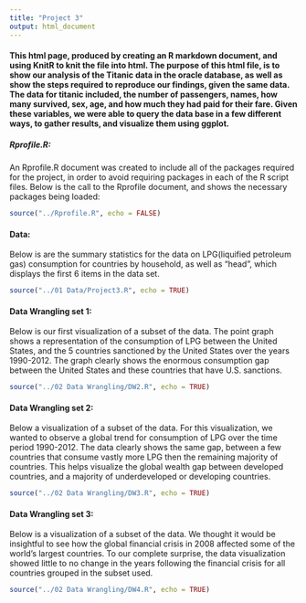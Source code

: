 ```yaml
---
title: "Project 3"
output: html_document
---
```



#### This html page, produced by creating an R markdown document, and using KnitR to knit the file into html. The purpose of this html file, is to show our analysis of the Titanic data in the oracle database, as well as show the steps required to reproduce our findings, given the same data. The data for titanic included, the number of passengers, names, how many survived, sex, age, and how much they had paid for their fare. Given these variables, we were able to query the data base in a few different ways, to gather results, and visualize them using ggplot. 



##### Rprofile.R:
An Rprofile.R document was created to include all of the packages required for the project, in order to avoid requiring packages in each of the R script files. Below is the call to the Rprofile document, and shows the necessary packages being loaded:


```r
source("../Rprofile.R", echo = FALSE)
```

#### Data:
Below is are the summary statistics for the data on LPG(liquified petroleum gas) consumption for countries by household, as well as "head", which displays the first 6 items in the data set.

```r
source("../01 Data/Project3.R", echo = TRUE)
```

#### Data Wrangling set 1:
Below is our first visualization of a subset of the data. The point graph shows a representation of the consumption of LPG between the United States, and the 5 countries sanctioned by the United States over the years 1990-2012. The graph clearly shows the enormous consumption gap between the United States and these countries that have U.S. sanctions.

```r
source("../02 Data Wrangling/DW2.R", echo = TRUE)
```

#### Data Wrangling set 2:
Below a visualization of a subset of the data. For this visualization, we wanted to observe a global trend for consumption of LPG over the time period 1990-2012. The data clearly shows the same gap, between a few countries that consume vastly more LPG then the remaining majority of countries. This helps visualize the global wealth gap between developed countries, and a majority of underdeveloped or developing countries.

```r
source("../02 Data Wrangling/DW3.R", echo = TRUE)
```

#### Data Wrangling set 3:
Below is a visualization of a subset of the data. We thought it would be insightful to see how the global financial crisis in 2008 affected some of the world's largest countries. To our complete surprise, the data visualization showed little to no change in the years following the financial crisis for all countries grouped in the subset used. 

```r
source("../02 Data Wrangling/DW4.R", echo = TRUE)
```
